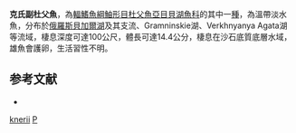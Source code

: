 {{Speciesbox
| taxon = Paracottus knerii
| binomial_authority = [[Dybowski|Dybowski]], 1874
| status = NE
| status_system = IUCN3.1
| synonyms = *''Cottus knerii, Dybowski, 1874''
*''Cottus kneri, Dybowski, 1874''
*''Paracottus kneri, Dybowski, 1874''
*''Paracottus kneri putorania, Koryakov & Sidelov, 1976''
}}
'''克氏副杜父魚'''，為[[輻鰭魚綱|輻鰭魚綱]][[鮋形目|鮋形目]][[杜父魚亞目|杜父魚亞目]][[貝湖魚科|貝湖魚科]]的其中一[[種|種]]，為溫帶淡水魚，分布於[[俄羅斯|俄羅斯]][[貝加爾湖|貝加爾湖]]及其支流、Gramninskie湖、Verkhnyanya Agata湖等流域，棲息深度可達100公尺，體長可達14.4公分，棲息在沙石底質底層水域，雄魚會護卵，生活習性不明。

==参考文献==
*{{FishBase_species|genus=Paracottus|species=knerii |year=2014|month=5}}

{{鮋形目小作品}}
{{Taxonbar}}
[[Category:副杜父魚屬|knerii]]
[[Category:1874年描述的魚類|P]]